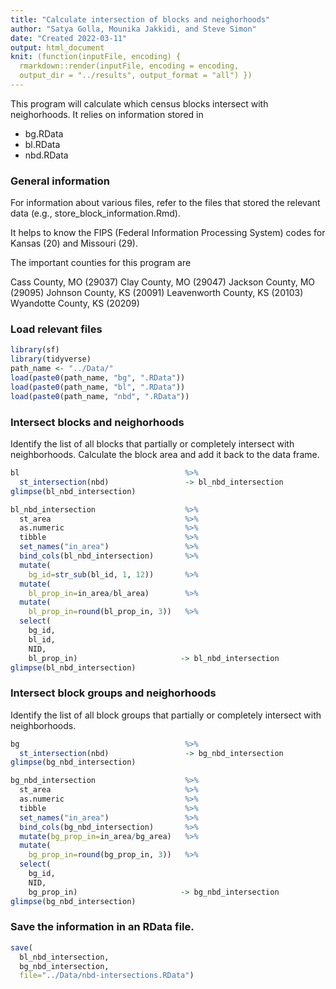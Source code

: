 ```yaml
---
title: "Calculate intersection of blocks and neighorhoods"
author: "Satya Golla, Mounika Jakkidi, and Steve Simon"
date: "Created 2022-03-11"
output: html_document
knit: (function(inputFile, encoding) {
  rmarkdown::render(inputFile, encoding = encoding,
  output_dir = "../results", output_format = "all") })
---
```


This program will calculate which census blocks intersect with neighorhoods. It relies on information stored in

+ bg.RData
+ bl.RData
+ nbd.RData

### General information

For information about various files, refer to the files that stored the relevant data (e.g., store_block_information.Rmd).

It helps to know the FIPS (Federal Information Processing System) codes for Kansas (20) and Missouri (29).

The important counties for this program are

Cass County, MO (29037)
Clay County, MO (29047)
Jackson County, MO (29095)
Johnson County, KS (20091)
Leavenworth County, KS (20103)
Wyandotte County, KS (20209)

### Load relevant files

```r
library(sf)
library(tidyverse)
path_name <- "../Data/"
load(paste0(path_name, "bg", ".RData"))
load(paste0(path_name, "bl", ".RData"))
load(paste0(path_name, "nbd", ".RData"))
```

### Intersect blocks and neighorhoods

Identify the list of all blocks that partially or completely intersect with neighborhoods. Calculate the block area and add it back to the data frame.

```r

bl                                     %>%
  st_intersection(nbd)                 -> bl_nbd_intersection
glimpse(bl_nbd_intersection)

bl_nbd_intersection                    %>%
  st_area                              %>%
  as.numeric                           %>%
  tibble                               %>%
  set_names("in_area")                 %>%
  bind_cols(bl_nbd_intersection)       %>%
  mutate(
    bg_id=str_sub(bl_id, 1, 12))       %>%
  mutate(
    bl_prop_in=in_area/bl_area)        %>%
  mutate(
    bl_prop_in=round(bl_prop_in, 3))   %>%   
  select(
    bg_id,
    bl_id, 
    NID, 
    bl_prop_in)                       -> bl_nbd_intersection
glimpse(bl_nbd_intersection)
```


### Intersect block groups and neighorhoods

Identify the list of all block groups that partially or completely intersect with neighborhoods.

```r
bg                                     %>%
  st_intersection(nbd)                 -> bg_nbd_intersection
glimpse(bg_nbd_intersection)

bg_nbd_intersection                    %>%
  st_area                              %>%
  as.numeric                           %>%
  tibble                               %>%
  set_names("in_area")                 %>%
  bind_cols(bg_nbd_intersection)       %>%
  mutate(bg_prop_in=in_area/bg_area)   %>%
  mutate(
    bg_prop_in=round(bg_prop_in, 3))   %>%
  select(
    bg_id,
    NID, 
    bg_prop_in)                       -> bg_nbd_intersection
glimpse(bg_nbd_intersection)
```

### Save the information in an RData file.

```r

save(
  bl_nbd_intersection,
  bg_nbd_intersection,
  file="../Data/nbd-intersections.RData")
```
